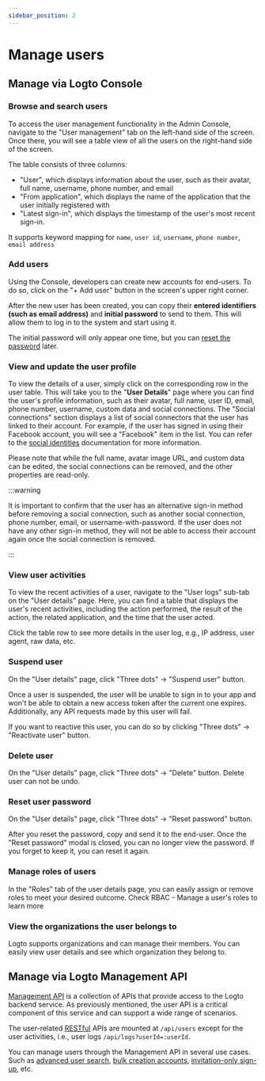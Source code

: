 ```yaml
---
sidebar_position: 2
---
```


# Manage users

## Manage via Logto Console

### Browse and search users

To access the user management functionality in the Admin Console, navigate to the "User management" tab on the left-hand side of the screen. Once there, you will see a table view of all the users on the right-hand side of the screen.

The table consists of three columns:

- "User", which displays information about the user, such as their avatar, full name, username, phone number, and email
- "From application", which displays the name of the application that the user initially registered with
- "Latest sign-in", which displays the timestamp of the user's most recent sign-in.

It supports keyword mapping for `name`, `user id`, `username`, `phone number`, `email address`

### Add users

Using the Console, developers can create new accounts for end-users. To do so, click on the "+ Add user" button in the screen's upper right corner.

After the new user has been created, you can copy their **entered identifiers (such as email address)** and **initial password** to send to them. This will allow them to log in to the system and start using it.

The initial password will only appear one time, but you can [reset the password](./#reset-user-password) later.

### View and update the user profile

To view the details of a user, simply click on the corresponding row in the user table. This will take you to the "**User Details**" page where you can find the user's profile information, such as their avatar, full name, user ID, email, phone number, username, custom data and social connections. The "Social connections" section displays a list of social connectors that the user has linked to their account. For example, if the user has signed in using their Facebook account, you will see a "Facebook" item in the list. You can refer to the [social identities](/user-management/user-data/#social-identities) documentation for more information.

Please note that while the full name, avatar image URL, and custom data can be edited, the social connections can be removed, and the other properties are read-only.

:::warning

It is important to confirm that the user has an alternative sign-in method before removing a social connection, such as another social connection, phone number, email, or username-with-password. If the user does not have any other sign-in method, they will not be able to access their account again once the social connection is removed.

:::

### View user activities

To view the recent activities of a user, navigate to the "User logs" sub-tab on the "User details" page. Here, you can find a table that displays the user's recent activities, including the action performed, the result of the action, the related application, and the time that the user acted.

Click the table row to see more details in the user log, e.g., IP address, user agent, raw data, etc.

### Suspend user

On the "User details" page, click "Three dots" -> "Suspend user" button.

Once a user is suspended, the user will be unable to sign in to your app and won't be able to obtain a new access token after the current one expires. Additionally, any API requests made by this user will fail.

If you want to reactive this user, you can do so by clicking "Three dots" -> "Reactivate user" button.

### Delete user

On the "User details" page, click "Three dots" -> "Delete" button. Delete user can not be undo.

### Reset user password

On the "User details" page, click "Three dots" -> "Reset password" button.

After you reset the password, copy and send it to the end-user. Once the "Reset password" modal is closed, you can no longer view the password. If you forget to keep it, you can reset it again.

### Manage roles of users

In the "Roles" tab of the user details page, you can easily assign or remove roles to meet your desired outcome. Check RBAC - Manage a user's roles to learn more

### View the organizations the user belongs to

Logto supports organizations and can manage their members. You can easily view user details and see which organization they belong to.

## Manage via Logto Management API

[Management API](/concepts/core-service/#management-api) is a collection of APIs that provide access to the Logto backend service. As previously mentioned, the user API is a critical component of this service and can support a wide range of scenarios.

The user-related [RESTful](https://en.wikipedia.org/wiki/Representational_state_transfer) APIs are mounted at `/api/users` except for the user activities, i.e., user logs `/api/logs?userId=:userId`.

You can manage users through the Management API in several use cases. Such as [advanced user search](/user-management/advanced-user-search), [bulk creation accounts](https://bump.sh/logto/doc/logto-management-api/operation/operation-createuser), [invitation-only sign-up](/end-user-flows/sign-up-and-sign-in/disable-user-registration), etc.

